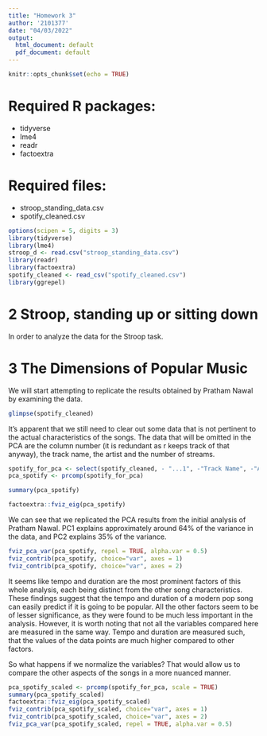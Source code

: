 ```yaml
---
title: "Homework 3"
author: '2101377'
date: "04/03/2022"
output:
  html_document: default
  pdf_document: default
---
```


```r
knitr::opts_chunk$set(echo = TRUE)
```

# Required R packages:
* tidyverse
* lme4
* readr
* factoextra

# Required files:
* stroop_standing_data.csv
* spotify_cleaned.csv

```r
options(scipen = 5, digits = 3)
library(tidyverse)
library(lme4)
stroop_d <- read.csv("stroop_standing_data.csv")
library(readr)
library(factoextra)
spotify_cleaned <- read_csv("spotify_cleaned.csv")
library(ggrepel)
```

# 2 Stroop, standing up or sitting down

In order to analyze the data for the Stroop task. 

# 3 The Dimensions of Popular Music
We will start attempting to replicate the results obtained by Pratham Nawal by examining the data.

```r
glimpse(spotify_cleaned)
```

It's apparent that we still need to clear out some data that is not pertinent to the actual characteristics of the songs. The data that will be omitted in the PCA are the column number (it is redundant as r keeps track of that anyway), the track name, the artist and the number of streams.

``` r
spotify_for_pca <- select(spotify_cleaned, - "...1", -"Track Name", -"Artist",-"Streams")
pca_spotify <- prcomp(spotify_for_pca)
```

``` r
summary(pca_spotify)
```

```r
factoextra::fviz_eig(pca_spotify)
```

We can see that we replicated the PCA results from the initial analysis of Pratham Nawal. PC1 explains approximately around 64% of the variance in the data, and PC2 explains 35% of the variance.

```r

fviz_pca_var(pca_spotify, repel = TRUE, alpha.var = 0.5) 
fviz_contrib(pca_spotify, choice="var", axes = 1)
fviz_contrib(pca_spotify, choice="var", axes = 2)
```

It seems like tempo and duration are the most prominent factors of this whole analysis, each being distinct from the other song characteristics. These findings suggest that the tempo and duration of a modern pop song can easily predict if it is going to be popular. All the other factors seem to be of lesser significance, as they were found to be much less important in the analysis. However, it is worth noting that not all the variables compared here are measured in the same way. Tempo and duration are measured such, that the values of the data points are much higher compared to other factors.

So what happens if we normalize the variables? That would allow us to compare the other aspects of the songs in a more nuanced manner. 

``` r
pca_spotify_scaled <- prcomp(spotify_for_pca, scale = TRUE)
summary(pca_spotify_scaled)
factoextra::fviz_eig(pca_spotify_scaled)
fviz_contrib(pca_spotify_scaled, choice="var", axes = 1)
fviz_contrib(pca_spotify_scaled, choice="var", axes = 2)
fviz_pca_var(pca_spotify_scaled, repel = TRUE, alpha.var = 0.5)
```



